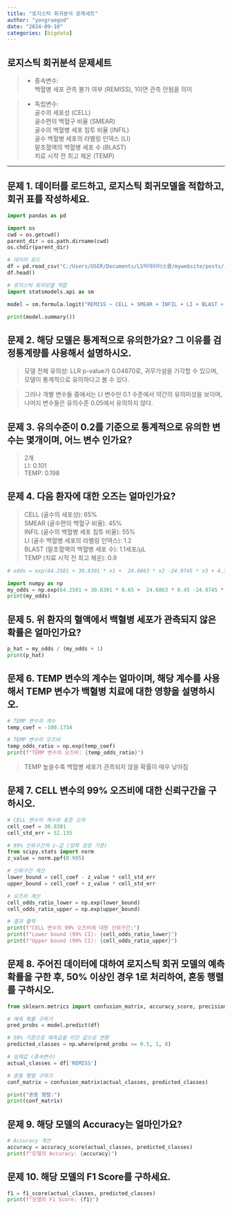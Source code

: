 ```yaml
---
title: "로지스틱 회귀분석 문제세트"
author: "yongraegod"
date: "2024-09-10"
categories: [bigdata]
---
```



## 로지스틱 회귀분석 문제세트

> - 종속변수: 
 </br>
 백혈병 세포 관측 불가 여부 (REMISS), 1이면 관측 안됨을 의미

> - 독립변수:
 </br>
 > 골수의 세포성 (CELL)
 </br>
 > 골수편의 백혈구 비율 (SMEAR)
 </br>
 > 골수의 백혈병 세포 침투 비율 (INFIL)
 </br>
 > 골수 백혈병 세포의 라벨링 인덱스 (LI)
 </br>
 > 말초혈액의 백혈병 세포 수 (BLAST)
 </br>
 > 치료 시작 전 최고 체온 (TEMP)
 
 ---
 
## 문제 1. 데이터를 로드하고, 로지스틱 회귀모델을 적합하고, 회귀 표를 작성하세요.

```python
import pandas as pd

import os
cwd = os.getcwd()
parent_dir = os.path.dirname(cwd)
os.chdir(parent_dir)

# 데이터 로드
df = pd.read_csv("C:/Users/USER/Documents/LS빅데이터스쿨/mywebsite/posts/로지스틱 회귀분석 문제세트/leukemia_remission.txt", sep='\t')
df.head()
```

```python
# 로지스틱 회귀모델 적합
import statsmodels.api as sm

model = sm.formula.logit("REMISS ~ CELL + SMEAR + INFIL + LI + BLAST + TEMP", data=df).fit()

print(model.summary())
```

## 문제 2. 해당 모델은 통계적으로 유의한가요? 그 이유를 검정통계량를 사용해서 설명하시오.

> 모델 전체 유의성: LLR p-value가 0.04670로, 귀무가설을 기각할 수 있으며, 모델이 통계적으로 유의하다고 볼 수 있다.
</br>

> 그러나 개별 변수들 중에서는 LI 변수만 0.1 수준에서 약간의 유의미성을 보이며, 나머지 변수들은 유의수준 0.05에서 유의하지 않다.

## 문제 3. 유의수준이 0.2를 기준으로 통계적으로 유의한 변수는 몇개이며, 어느 변수 인가요?

> 2개
</br>
> LI: 0.101
</br>
> TEMP: 0.198

## 문제 4. 다음 환자에 대한 오즈는 얼마인가요?

> CELL (골수의 세포성): 65%
</br>
> SMEAR (골수편의 백혈구 비율): 45%
</br>
> INFIL (골수의 백혈병 세포 침투 비율): 55%
</br>
> LI (골수 백혈병 세포의 라벨링 인덱스): 1.2
</br>
> BLAST (말초혈액의 백혈병 세포 수): 1.1세포/μL
</br>
> TEMP (치료 시작 전 최고 체온): 0.9

```python
# odds = exp(64.2581 + 30.8301 * x1 +  24.6863 * x2 -24.9745 * x3 + 4.3605 * x4 -0.0115 * x5 -100.1734 * x6)

import numpy as np
my_odds = np.exp(64.2581 + 30.8301 * 0.65 +  24.6863 * 0.45 -24.9745 * 0.55 + 4.3605 * 1.2 -0.0115 * 1.1 -100.1734 * 1.0)
print(my_odds)
```

## 문제 5. 위 환자의 혈액에서 백혈병 세포가 관측되지 않은 확률은 얼마인가요?

```python
p_hat = my_odds / (my_odds + 1)
print(p_hat)
```

## 문제 6. TEMP 변수의 계수는 얼마이며, 해당 계수를 사용해서 TEMP 변수가 백혈병 치료에 대한 영향을 설명하시오.

```python
# TEMP 변수의 계수
temp_coef = -100.1734

# TEMP 변수의 오즈비
temp_odds_ratio = np.exp(temp_coef)
print(f"TEMP 변수의 오즈비: {temp_odds_ratio}")
```

> TEMP 높을수록 백혈병 세포가 관측되지 않을 확률이 매우 낮아짐


## 문제 7. CELL 변수의 99% 오즈비에 대한 신뢰구간을 구하시오.

```python
# CELL 변수의 계수와 표준 오차
cell_coef = 30.8301
cell_std_err = 52.135

# 99% 신뢰구간의 z-값 (양쪽 검정 기준)
from scipy.stats import norm
z_value = norm.ppf(0.995)

# 신뢰구간 계산
lower_bound = cell_coef - z_value * cell_std_err
upper_bound = cell_coef + z_value * cell_std_err

# 오즈비 계산
cell_odds_ratio_lower = np.exp(lower_bound)
cell_odds_ratio_upper = np.exp(upper_bound)

# 결과 출력
print(f"CELL 변수의 99% 오즈비에 대한 신뢰구간:")
print(f"Lower bound (99% CI): {cell_odds_ratio_lower}")
print(f"Upper bound (99% CI): {cell_odds_ratio_upper}")
```

## 문제 8. 주어진 데이터에 대하여 로지스틱 회귀 모델의 예측 확률을 구한 후, 50% 이상인 경우 1로 처리하여, 혼동 행렬를 구하시오.

```python
from sklearn.metrics import confusion_matrix, accuracy_score, precision_score, recall_score, f1_score

# 예측 확률 구하기
pred_probs = model.predict(df)

# 50% 기준으로 예측값을 이진 값으로 변환
predicted_classes = np.where(pred_probs >= 0.5, 1, 0)

# 실제값 (종속변수)
actual_classes = df['REMISS']

# 혼동 행렬 구하기
conf_matrix = confusion_matrix(actual_classes, predicted_classes)

print("혼동 행렬:")
print(conf_matrix)
```


## 문제 9. 해당 모델의 Accuracy는 얼마인가요?

```python
# Accuracy 계산
accuracy = accuracy_score(actual_classes, predicted_classes)
print(f"모델의 Accuracy: {accuracy}")
```


## 문제 10. 해당 모델의 F1 Score를 구하세요.
```python
f1 = f1_score(actual_classes, predicted_classes)
print(f"모델의 F1 Score: {f1}")
```


